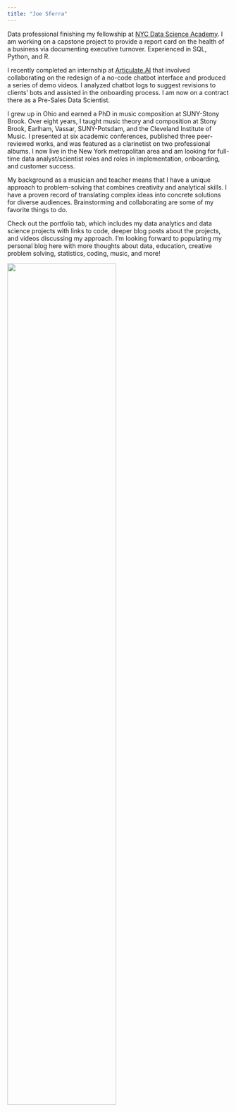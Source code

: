 ```yaml
---
title: "Joe Sferra"
---
```


Data professional finishing my fellowship at [NYC Data Science Academy](http://www.nycdatascience.com). I am working on a capstone project to provide a report card on the health of a business via documenting executive turnover. Experienced in SQL, Python, and R.

I recently completed an internship at [Articulate.AI](https://articulateai.com/) that involved collaborating on the redesign of a no-code chatbot interface and produced a series of demo videos. I analyzed chatbot logs to suggest revisions to clients' bots and assisted in the onboarding process. I am now on a contract there as a Pre-Sales Data Scientist. 

I grew up in Ohio and earned a PhD in music composition at SUNY-Stony Brook. Over eight years, I taught music theory and composition at Stony Brook, Earlham, Vassar, SUNY-Potsdam, and the Cleveland Institute of Music. I presented at six academic conferences, published three peer-reviewed works, and was featured as a clarinetist on two professional albums. I now live in the New York metropolitan area and am looking for full-time data analyst/scientist roles and roles in implementation, onboarding, and customer success.  

My background as a musician and teacher means that I have a unique approach to problem-solving that combines creativity and analytical skills. I have a proven record of translating complex ideas into concrete solutions for diverse audiences. Brainstorming and collaborating are some of my favorite things to do.  

Check out the portfolio tab, which includes my data analytics and data science projects with links to code, deeper blog posts about the projects, and videos discussing my approach. I'm looking forward to populating my personal blog here with more thoughts about data, education, creative problem solving, statistics, coding, music, and more!

![ ](/assets/Sferra_Joe Headshot.jpg){width=70% height=70% fig-align="center"}
